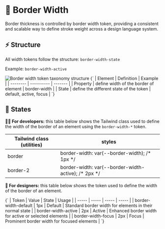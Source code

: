 
<Meta title="Foundations/Border/Width" of={BorderWidth} />

# 📏 Border Width

Border thickness is controlled by border width token, providing a consistent and scalable way to define stroke weight across a design language system.

## ⚡ Structure

All width tokens follow the structure: `border-width-state`

Example: `border-width-active`

<img src={borderWidthTaxonomy} alt="Border width token taxonomy structure" />

<Markdown>
  {`
| Element  | Definition | Example |
| -------- | ---------- | ------- |
| Property | define width of the border of element | border-width |
| State    | define the different state of the token | default, active, focus |
`}
</Markdown>

## 🔄 States

<Canvas></Canvas>
**👨‍💻 For developers:** this table below shows the Tailwind class used to define
the width of the border of an element using the `border-width-*` token.

<div className="my-24 overflow-hidden rounded-lg">
  <table className="w-full">
    <thead>
      <tr className="border-b border-muted bg-muted">
        <th className="font-medium p-12 text-left text-on-accent body-3">
          Tailwind class (utilities)
        </th>
        <th className="font-medium p-12 text-left text-on-accent body-3">
          styles
        </th>
      </tr>
    </thead>
    <tbody className="bg-canvas">
      <tr className="border-b border-muted">
        <td className="text-accent p-12 font-mono body-4">border</td>
        <td className="p-12 font-mono text-muted body-4">
          border-width: var(--border-width); /* 1px */
        </td>
      </tr>
      <tr className="border-b border-muted">
        <td className="text-accent p-12 font-mono body-4">border-2</td>
        <td className="p-12 font-mono text-muted body-4">
          border-width: var(--border-width-active); /* 2px */
        </td>
      </tr>
    </tbody>
  </table>
</div>

**🎨 For designers:** this table below shows the token used to define the width of the border of an element.

<Markdown>
  {`
| Token | Value | State | Usage |
| ----- | ----- | ----- | ----- |
| border-width-default | 1px | Default | Standard border width for elements in their normal state |
| border-width-active | 2px | Active | Enhanced border width for active or selected elements |
| border-width-focus | 2px | Focus | Prominent border width for focused elements |
`}
</Markdown>
